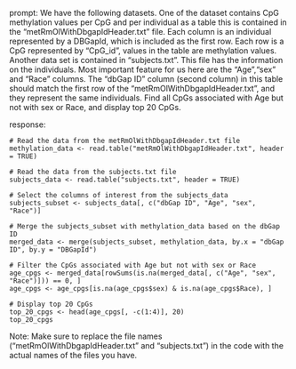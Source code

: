 prompt:
We have the following datasets. One of the dataset contains CpG methylation values per CpG and per individual as a table this is contained in the “metRmOlWithDbgapIdHeader.txt” file. Each column is an individual represented by a DBGapId, which is included as the first row. Each row is a CpG represented by "CpG_id", values in the table are methylation values. Another data set is contained in “subjects.txt”. This file has the information on the individuals. Most important feature for us here are the "Age","sex" and "Race" columns. The "dbGap ID" column (second column) in this table should match the first row of the "metRmOlWithDbgapIdHeader.txt", and they represent the same individuals. Find all CpGs associated with Age but not with sex or Race, and display top 20 CpGs.

response:
```
# Read the data from the metRmOlWithDbgapIdHeader.txt file
methylation_data <- read.table("metRmOlWithDbgapIdHeader.txt", header = TRUE)

# Read the data from the subjects.txt file
subjects_data <- read.table("subjects.txt", header = TRUE)

# Select the columns of interest from the subjects_data
subjects_subset <- subjects_data[, c("dbGap ID", "Age", "sex", "Race")]

# Merge the subjects_subset with methylation_data based on the dbGap ID
merged_data <- merge(subjects_subset, methylation_data, by.x = "dbGap ID", by.y = "DBGapId")

# Filter the CpGs associated with Age but not with sex or Race
age_cpgs <- merged_data[rowSums(is.na(merged_data[, c("Age", "sex", "Race")])) == 0, ]
age_cpgs <- age_cpgs[is.na(age_cpgs$sex) & is.na(age_cpgs$Race), ]

# Display top 20 CpGs
top_20_cpgs <- head(age_cpgs[, -c(1:4)], 20)
top_20_cpgs
```
Note: Make sure to replace the file names ("metRmOlWithDbgapIdHeader.txt" and "subjects.txt") in the code with the actual names of the files you have.
